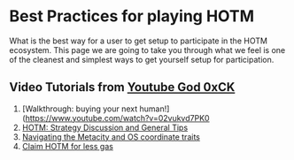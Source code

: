
# Best Practices for playing HOTM

What is the best way for a user to get setup to participate in the HOTM ecosystem. 
This page we are going to take you through what we feel is one of the cleanest and simplest ways to get yourself setup for participation.

## Video Tutorials from [Youtube God 0xCK](https://www.youtube.com/channel/UCDQ_cLNINBP1V1au_ktXy3A)

1. [Walkthrough: buying your next human!](https://www.youtube.com/watch?v=02vukvd7PK0
1. [HOTM: Strategy Discussion and General Tips](https://www.youtube.com/watch?v=w5YFl1ENpQU)
1. [Navigating the Metacity and OS coordinate traits](https://www.youtube.com/watch?v=-9T2-KWVJ9E)
1. [Claim HOTM for less gas](https://www.youtube.com/watch?v=lgtGERy9yHk)

